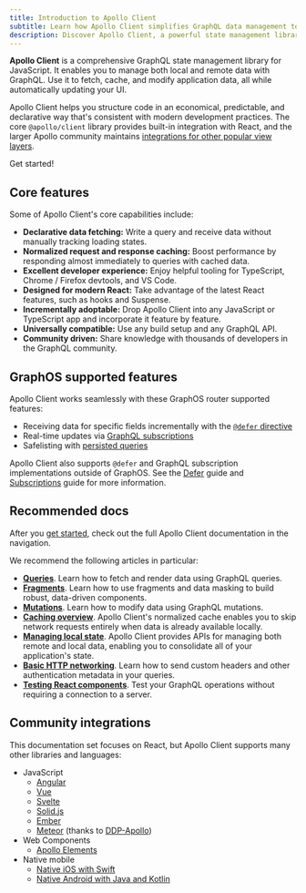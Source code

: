```yaml
---
title: Introduction to Apollo Client
subtitle: Learn how Apollo Client simplifies GraphQL data management to help build web apps
description: Discover Apollo Client, a powerful state management library for JavaScript. Learn how it simplifies fetching, caching, and more with GraphQL.
---
```


**Apollo Client** is a comprehensive GraphQL state management library for JavaScript. It enables you to manage both local and remote data with GraphQL. Use it to fetch, cache, and modify application data, all while automatically updating your UI.

Apollo Client helps you structure code in an economical, predictable, and declarative way that's consistent with modern development practices. The core `@apollo/client` library provides built-in integration with React, and the larger Apollo community maintains [integrations for other popular view layers](#community-integrations).

<ButtonLink size="lg" href="/react/get-started/" colorScheme="navy">
  Get started!
</ButtonLink>

## Core features

Some of Apollo Client's core capabilities include:

- **Declarative data fetching:** Write a query and receive data without manually tracking loading states.
- **Normalized request and response caching:** Boost performance by responding almost immediately to queries with cached data.
- **Excellent developer experience:** Enjoy helpful tooling for TypeScript, Chrome / Firefox devtools, and VS Code.
- **Designed for modern React:** Take advantage of the latest React features, such as hooks and Suspense.
- **Incrementally adoptable:** Drop Apollo Client into any JavaScript or TypeScript app and incorporate it feature by feature.
- **Universally compatible:** Use any build setup and any GraphQL API.
- **Community driven:** Share knowledge with thousands of developers in the GraphQL community.

## GraphOS supported features

Apollo Client works seamlessly with these GraphOS router supported features:

- Receiving data for specific fields incrementally with the [`@defer` directive](/graphos/operations/defer)
- Real-time updates via [GraphQL subscriptions](/graphos/operations/subscriptions)
- Safelisting with [persisted queries](/graphos/operations/persisted-queries)

<Note>

Apollo Client also supports `@defer` and GraphQL subscription implementations outside of GraphOS. See the [Defer](./../data/defer) guide and [Subscriptions](./../data/subscriptions) guide for more information.

</Note>

## Recommended docs

After you [get started](/react/get-started/), check out the full Apollo Client documentation in the navigation.

We recommend the following articles in particular:

- [**Queries**](/react/data/queries/). Learn how to fetch and render data using GraphQL queries.
- [**Fragments**](/react/data/fragments/). Learn how to use fragments and data masking to build robust, data-driven components.
- [**Mutations**](/react/data/mutations/). Learn how to modify data using GraphQL mutations.
- [**Caching overview**](/react/caching/overview/). Apollo Client's normalized cache enables you to skip network requests entirely when data is already available locally.
- [**Managing local state**](/react/local-state/local-state-management/). Apollo Client provides APIs for managing both remote and local data, enabling you to consolidate all of your application's state.
- [**Basic HTTP networking**](/react/networking/basic-http-networking/). Learn how to send custom headers and other authentication metadata in your queries.
- [**Testing React components**](/react/development-testing/testing/). Test your GraphQL operations without requiring a connection to a server.

## Community integrations

This documentation set focuses on React, but Apollo Client supports many other libraries and languages:

- JavaScript
  - [Angular](/react/integrations/integrations/#angular)
  - [Vue](/react/integrations/integrations/#vue)
  - [Svelte](/react/integrations/integrations/#svelte)
  - [Solid.js](/react/integrations/integrations/#solidjs)
  - [Ember](/react/integrations/integrations/#ember)
  - [Meteor](https://www.meteor.com) (thanks to [DDP-Apollo](https://github.com/Swydo/ddp-apollo))
- Web Components
  - [Apollo Elements](/react/integrations/integrations/#web-components)
- Native mobile
  - [Native iOS with Swift](/ios)
  - [Native Android with Java and Kotlin](/kotlin)
